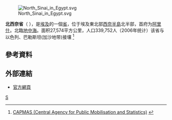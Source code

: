 [[File:North_Sinai_in_Egypt.svg|right]]

'''北西奈省'''（{{lang-arz|محافظة شمال سيناء}} ''{{transl|arz|Muḥāfẓet Shamāl Sīnāʾ}}''），是[[埃及|埃及]]的一個[[埃及行政区划|省]]，位于埃及東北部[[西奈半島|西奈半島]]北半部，首府为[[阿里什|阿里什]]。北臨[[地中海|地中海]]。面积27,574平方公里，人口339,752人（2006年统计）该省与以色列、巴勒斯坦(加沙地带)接壤 <ref>[http://www.msrintranet.capmas.gov.eg/pls/indcs/cns_st_001?lang=0&lname= CAPMAS (Central Agency for Public Mobilisation and Statistics)] {{Wayback|url=http://www.msrintranet.capmas.gov.eg/pls/indcs/cns_st_001?lang=0&lname= |date=20210422024924 }}{{en icon}}</ref>

== 參考資料 ==
{{reflist}}

== 外部連結 ==
* [http://www.northsinai.gov.eg/ 官方網頁]{{Wayback|url=http://www.northsinai.gov.eg/ |date=20160110042839 }}

{{Egypt}}
[[Category:埃及行政区划|S]]
{{Egypt-stub}}